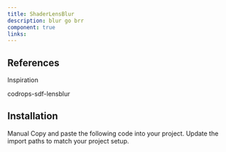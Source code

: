 ```yaml
---
title: ShaderLensBlur
description: blur go brr
component: true
links:
---
```


<ComponentPreview
  name="shader-lens-blur-demo"
  className="[&_.preview>[data-orientation=vertical]]:sm:max-w-[70%]"
  description="All variations"
/>

## References

<Citations>
  <p className="font-medium text-primary">Inspiration</p>
  <CitationList>
    <CitationItem>
      <CitationLink
        href="https://github.com/guilanier/codrops-sdf-lensblur"
        target="_blank"
        rel="noopener noreferrer"
      >
        codrops-sdf-lensblur
      </CitationLink>
    </CitationItem>
  </CitationList>
</Citations>

## Installation

<Tabs defaultValue="manual">
  <TabsList>
    <TabsTrigger value="manual">Manual</TabsTrigger>
  </TabsList>
  <TabsContent value="manual">
    <Steps>
      <Step>Copy and paste the following code into your project.</Step>
      <ComponentSource name="shader-lens-blur" />
      <Step>Update the import paths to match your project setup.</Step>
    </Steps>
  </TabsContent>
</Tabs>
